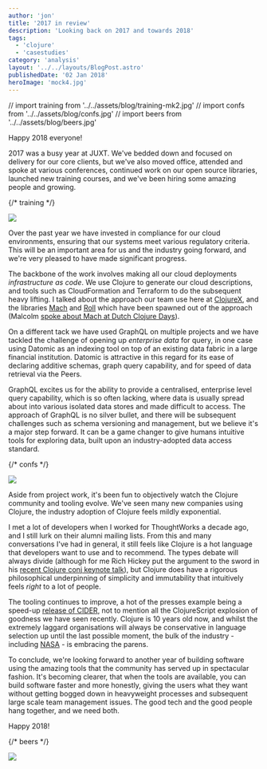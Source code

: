 ```yaml
---
author: 'jon'
title: '2017 in review'
description: 'Looking back on 2017 and towards 2018'
tags:
  - 'clojure'
  - 'casestudies'
category: 'analysis'
layout: '../../layouts/BlogPost.astro'
publishedDate: '02 Jan 2018'
heroImage: 'mock4.jpg'
---
```


// import training from '../../assets/blog/training-mk2.jpg'
// import confs from '../../assets/blog/confs.jpg'
// import beers from '../../assets/blog/beers.jpg'

Happy 2018 everyone!

2017 was a busy year at JUXT. We've bedded down and focused on delivery
for our core clients, but we've also moved office, attended and spoke at
various conferences, continued work on our open source libraries,
launched new training courses, and we've been hiring some amazing people
and growing.

{/* training */}

<Image src={hero} />

Over the past year we have invested in compliance for our cloud
environments, ensuring that our systems meet various regulatory
criteria. This will be an important area for us and the industry going
forward, and we're very pleased to have made significant progress.

The backbone of the work involves making all our cloud deployments
_infrastructure as code_. We use Clojure to generate our cloud
descriptions, and tools such as CloudFormation and Terraform to do the
subsequent heavy lifting. I talked about the approach our team use here
at
[ClojureX](https://skillsmatter.com/conferences/8783-clojure-exchange-2017#program),
and the libraries [Mach](https://github.com/juxt/mach) and
[Roll](https://github.com/juxt/roll) which have been spawned out of the
approach (Malcolm [spoke about Mach at Dutch Clojure
Days](https://www.youtube.com/watch?v=RRoJaOs-K6U)).

On a different tack we have used GraphQL on multiple projects and we
have tackled the challenge of opening up _enterprise data_ for query, in
one case using Datomic as an indexing tool on top of an existing data
fabric in a large financial institution. Datomic is attractive in this
regard for its ease of declaring additive schemas, graph query
capability, and for speed of data retrieval via the Peers.

GraphQL excites us for the ability to provide a centralised, enterprise
level query capability, which is so often lacking, where data is usually
spread about into various isolated data stores and made difficult to
access. The approach of GraphQL is no silver bullet, and there will be
subsequent challenges such as schema versioning and management, but we
believe it's a major step forward. It can be a game changer to give
humans intuitive tools for exploring data, built upon an
industry-adopted data access standard.

{/* confs */}

<Image src={hero} />

Aside from project work, it's been fun to objectively watch the Clojure
community and tooling evolve. We've seen many new companies using
Clojure, the industry adoption of Clojure feels mildly exponential.

I met a lot of developers when I worked for ThoughtWorks a decade ago,
and I still lurk on their alumni mailing lists. From this and many
conversations I've had in general, it still feels like Clojure is a hot
language that developers want to use and to recommend. The types debate
will always divide (although for me Rich Hickey put the argument to the
sword in his [recent Clojure conj keynote
talk](https://www.youtube.com/watch?v=2V1FtfBDsLU)), but Clojure does
have a rigorous philosophical underpinning of simplicity and
immutability that intuitively feels _right_ to a lot of people.

The tooling continues to improve, a hot of the presses example being a
speed-up [release of
CIDER](https://github.com/clojure-emacs/cider/releases/tag/v0.16.0), not
to mention all the ClojureScript explosion of goodness we have seen
recently. Clojure is 10 years old now, and whilst the extremely laggard
organisations will always be conservative in language selection up until
the last possible moment, the bulk of the industry - including
[NASA](https://github.com/nasa/Common-Metadata-Repository) - is
embracing the parens.

To conclude, we're looking forward to another year of building software
using the amazing tools that the community has served up in spectacular
fashion. It's becoming clearer, that when the tools are available, you
can build software faster and more honestly, giving the users what they
want without getting bogged down in heavyweight processes and subsequent
large scale team management issues. The good tech and the good people
hang together, and we need both.

Happy 2018!

{/* beers */}

<Image src={hero} />
